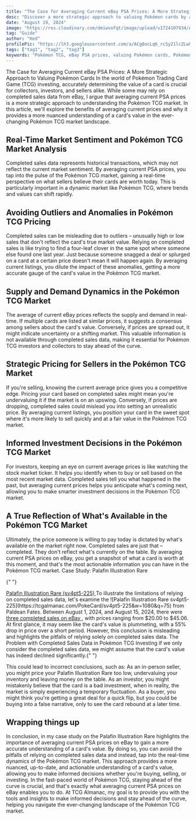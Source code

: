 ```yaml
---
title: "The Case for Averaging Current eBay PSA Prices: A More Strategic Approach to Valuing Pokémon Cards"
desc: "Discover a more strategic approach to valuing Pokémon cards by averaging current eBay PSA prices. Learn how this method can help you make informed decisions when buying, selling, or trading Pokémon cards, and stay ahead of the market trends. Get the inside scoop on how to accurately determine the value of your Pokémon cards and maximize your investment."
date: "August 19, 2024"
image: "https://res.cloudinary.com/dmiwvofqt/image/upload/v1724107934/AveragePriceImage_c5vdql.png"
tag: "Guide"
author: "Ked"
profilePic: "https://lh3.googleusercontent.com/a/ACg8ocLq6_rcSy21lcZLwhJ5zmVBIlMZ43Oa8b-gniXCLDS5x5s=s576-c-no"
tags: ["tag1", "tag2", "tag3"]
keywords: "Pokémon TCG, eBay PSA prices, valuing Pokémon cards, Pokémon card investing, Pokémon TCG market analysis, real-time market sentiment, market trends, supply and demand dynamics, strategic pricing, informed investment decisions, completed sales data, outliers and anomalies, Pokémon card collectors, Pokémon card sellers, Pokémon TCG investors, Palafin Illustration Rare, Pokémon TCG market landscape, card valuation, market data, investment decisions, averaging current eBay PSA prices for Pokémon cards, benefits of using current PSA prices for Pokémon TCG valuation, limitations of completed sales data in Pokémon TCG investing, importance of real-time market sentiment in Pokémon TCG market analysis, how to make informed investment decisions in the Pokémon TCG market, strategies for valuing rare Pokémon cards, understanding supply and demand in the Pokémon TCG market, the role of eBay PSA prices in Pokémon TCG market analysis"
---
```


The Case for Averaging Current eBay PSA Prices: A More Strategic Approach to Valuing Pokémon Cards
In the world of Pokémon Trading Card Game (TCG) investing, accurately determining the value of a card is crucial for collectors, investors, and sellers alike. While some may rely on completed sales data from eBay, I argue that averaging current PSA prices is a more strategic approach to understanding the Pokémon TCG market. In this article, we'll explore the benefits of averaging current prices and why it provides a more nuanced understanding of a card's value in the ever-changing Pokémon TCG market landscape.

## Real-Time Market Sentiment and Pokémon TCG Market Analysis

Completed sales data represents historical transactions, which may not reflect the current market sentiment. By averaging current PSA prices, you tap into the pulse of the Pokémon TCG market, gaining a real-time perspective on what sellers believe their cards are worth today. This is particularly important in a dynamic market like Pokémon TCG, where trends and values can shift rapidly.

## Avoiding Outliers and Anomalies in Pokémon TCG Pricing

Completed sales can be misleading due to outliers – unusually high or low sales that don't reflect the card's true market value. Relying on completed sales is like trying to find a four-leaf clover in the same spot where someone else found one last year. Just because someone snagged a deal or splurged on a card at a certain price doesn't mean it will happen again. By averaging current listings, you dilute the impact of these anomalies, getting a more accurate gauge of the card's value in the Pokémon TCG market.

## Supply and Demand Dynamics in the Pokémon TCG Market

The average of current eBay prices reflects the supply and demand in real-time. If multiple cards are listed at similar prices, it suggests a consensus among sellers about the card's value. Conversely, if prices are spread out, it might indicate uncertainty or a shifting market. This valuable information is not available through completed sales data, making it essential for Pokémon TCG investors and collectors to stay ahead of the curve.

## Strategic Pricing for Sellers in the Pokémon TCG Market

If you're selling, knowing the current average price gives you a competitive edge. Pricing your card based on completed sales might mean you're undervaluing it if the market is on an upswing. Conversely, if prices are dropping, completed sales could mislead you into setting an unrealistic price. By averaging current listings, you position your card in the sweet spot where it's more likely to sell quickly and at a fair value in the Pokémon TCG market.

## Informed Investment Decisions in the Pokémon TCG Market

For investors, keeping an eye on current average prices is like watching the stock market ticker. It helps you identify when to buy or sell based on the most recent market data. Completed sales tell you what happened in the past, but averaging current prices helps you anticipate what's coming next, allowing you to make smarter investment decisions in the Pokémon TCG market.

## A True Reflection of What's Available in the Pokémon TCG Market

Ultimately, the price someone is willing to pay today is dictated by what's available on the market right now. Completed sales are just that – completed. They don't reflect what's currently on the table. By averaging current PSA prices on eBay, you get a snapshot of what a card is worth at this moment, and that's the most actionable information you can have in the Pokémon TCG market.
Case Study: Palafin Illustration Rare

{" "}

<a href="https://tcgalmanac.com/PokeCard/sv4pt5-225" target="_blank">
  Palafin Illustration Rare (sv4pt5-225)
</a>
To illustrate the limitations of relying on completed sales data, let's examine the <a name="Palafin"></a>
![Palafin Illustration Rare
sv4pt5-225](https://tcgalmanac.com/PokeCard/sv4pt5-225&w=1080&q=75) from Paldean
Fates. Between August 1, 2024, and August 15, 2024, there were
<a
  href="https://www.ebay.com/sch/i.html?_from=R40&_nkw=PSA+10+GEM+MINT+Pokemon+Palafin+225+PALDEAN+FATES+SPECIAL+ILLUSTRATION+RARE&_sacat=0&LH_Sold=1&LH_Complete=1&rt=nc&LH_BIN=1"
  target="_blank"
>
  three completed sales on eBay
</a>, with prices ranging from $20.00 to $45.06. At first glance, it may seem like
the card's value is plummeting, with a 55% drop in price over a short period. However,
this conclusion is misleading and highlights the pitfalls of relying solely on completed
sales data. The Problem with Completed Sales Data in Pokémon TCG Investing if we
only consider the completed sales data, we might assume that the card's value has
indeed declined significantly.{" "}

This could lead to incorrect conclusions, such as: As an in-person seller, you might price your
Palafin Illustration Rare too low, undervaluing your inventory and leaving money
on the table. As an investor, you might mistakenly believe that the card is a
bad investment, when in reality, the market is simply experiencing a temporary
fluctuation. As a buyer, you might think you're getting a great deal for a quick
flip, but you could be buying into a false narrative, only to see the card
rebound at a later time.

## Wrapping things up

In conclusion, in my case study on the Palafin Illustration Rare highlights the importance of averaging current PSA
prices on eBay to gain a more accurate understanding of a card's value. By doing
so, you can avoid the pitfalls of relying on completed sales data and instead,
tap into the real-time dynamics of the Pokémon TCG market. This approach
provides a more nuanced, up-to-date, and actionable understanding of a card's
value, allowing you to make informed decisions whether you're buying, selling,
or investing. In the fast-paced world of Pokémon TCG, staying ahead of the curve
is crucial, and that's exactly what averaging current PSA prices on eBay enables
you to do. At TCG Almanac, my goal is to provide you with the tools and
insights to make informed decisions and stay ahead of the curve, helping you
navigate the ever-changing landscape of the Pokémon TCG market.
